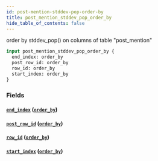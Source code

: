 ```yaml
---
id: post-mention-stddev-pop-order-by
title: post_mention_stddev_pop_order_by
hide_table_of_contents: false
---
```


order by stddev_pop() on columns of table "post_mention"

```graphql
input post_mention_stddev_pop_order_by {
  end_index: order_by
  post_row_id: order_by
  row_id: order_by
  start_index: order_by
}
```

### Fields

#### [`end_index`](#) ([`order_by`](../enums/order-by))

#### [`post_row_id`](#) ([`order_by`](../enums/order-by))

#### [`row_id`](#) ([`order_by`](../enums/order-by))

#### [`start_index`](#) ([`order_by`](../enums/order-by))
